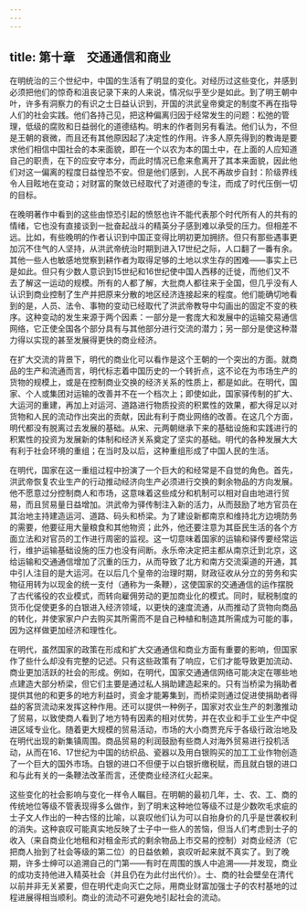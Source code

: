 ```yaml
---
---
---
```

title: 第十章　交通通信和商业
---



在明统治的三个世纪中，中国的生活有了明显的变化。对经历过这些变化，并感到必须把他们的惊奇和沮丧记录下来的人来说，情况似乎至少是如此。到了明王朝中叶，许多有洞察力的有识之士日益认识到，开国的洪武皇帝奠定的制度不再在指导人们的社会实践。他们各持己见，把这种偏离归因于经常发生的问题：松弛的管理，低级的腐败和日益弱化的道德结构。明末的作者则另有看法。他们认为，不但是王朝的衰微，而且还有其他原因起了决定性的作用。许多人原先得到的教诲是要求他们相信中国社会的本来面貌，即在一个以农为本的国土中，在上面的人应知道自己的职责，在下的应安守本分，而此时情况已愈来愈离开了其本来面貌，因此他们对这一偏离的程度日益惶恐不安。但是他们感到，人民不再故步自封：阶级界线令人目眩地在变动；对财富的聚敛已经取代了对道德的专注，而成了时代压倒一切的目标。

在晚明著作中看到的这些由惊恐引起的愤怒也许不能代表那个时代所有人的共有的情绪，它也没有直接谈到一批奋起战斗的精英分子感到难以承受的压力。但相差不远。比如，有些晚明的作者认识到中国正变得比明初更加拥挤。但只有那些遇事更加沉不住气的人坚持，从洪武帝统治时期到进入17世纪之际，人口翻了一番有余。其他一些人也敏感地觉察到耕作者为取得足够的土地以求生存的困难——事实上已是如此。但只有少数人意识到15世纪和16世纪使中国人西移的迁徙，而他们又不去了解这一运动的规模。所有的人都了解，大批商人都往来于全国，但几乎没有人认识到商业控制了生产并把原来分散的地区经济连接起来的程度。他们能确切地看到的是，人员、法令、事物的变动已经取代了洪武帝教导中勾画出的固定不变的秩序。这种变动的发生来源于两个因素：一部分是一套庞大和发展中的运输交易通信网络，它正使全国各个部分具有与其他部分进行交流的潜力；另一部分是使这种潜力得以实现的甚至发展得更快的商业经济。

在扩大交流的背景下，明代的商业化可以看作是这个王朝的一个突出的方面。就商品的生产和流通而言，明代标志着中国历史的一个转折点，这不论在为市场生产的货物的规模上，或是在控制商业交换的经济关系的性质上，都是如此。在明代，国家、个人或集团对运输的改善并不在一个档次上；即使如此，国家驿传制的扩大、大运河的重建，再加上对运河、道路进行物质投资的积累性的效果，都大得足以对货物和人民的流动作出突出的贡献，因此有利于商业网络的改善。在这几个方面，明代都没有脱离过去发展的基础。从宋、元两朝继承下来的基础设施和实践进行的积累性的投资为发展新的体制和经济关系奠定了坚实的基础。明代的各种发展大大有利于社会环境的重组；在当时及以后，这种重组形成了中国人民的生活。

在明代，国家在这一重组过程中扮演了一个巨大的和经常是不自觉的角色。首先，洪武帝恢复农业生产的行动推动经济向生产必须进行交换的剩余物品的方向发展。他不愿意过分控制商人和市场，这意味着这些成分和机制可以相对自由地进行贸易，而且贸易量日益增加。洪武帝为驿传制注入新的活力，从而鼓励了地方官员在其治地主持建造运河、道路、码头和桥梁。为了建设新都南京和维持北方边境防务的需要，他要征用大量粮食和其他物资；此外，他还要注意为其臣民生活的各个方面立法和对官员的工作进行周密的监视。这一切意味着国家的运输和驿传要经常运行，维护运输基础设施的压力也没有间断。永乐帝决定把主都从南京迁到北京，这给运输和交通通信增加了沉重的压力，从而导致了北方和南方交流渠道的开通，其中引人注目的是大运河。在以后几个皇帝的治理时期，财政征收从分立的劳务和实物征用转为以现金的统一支付（通称为一条鞭），这使国家的交通通信的运作摆脱了古代徭役的农业模式，而转向雇佣劳动的更加商业化的模式。同时，赋税制度的货币化促使更多的白银进入经济领域，以更快的速度流通，从而推动了货物向商品的转化，并使家家户户去购买其所需而不是自己种植和制造其所需成为可能的事，因为这样做更加经济和理性化。

在明代，虽然国家的政策在形成和扩大交通通信和商业方面有重要的影响，但国家作了些什么却没有完整的记述。只有这些政策有了响应，它们才能导致更加流动、商业更加活跃的社会的形成。例如，在明代，国家交通通信网络可能决定在哪些地点建造大部分桥梁，但它们主要是通过私人捐助建造起来的。只有当桥梁为捐助者提供其他的和更多的地方利益时，资金才能筹集到，而桥梁则通过促进使捐助者得益的客货流动来发挥这种作用。还可以提供一种例子，国家对农业生产的刺激推动了贸易，以致使商人看到了地方特有因素的相对优势，并在农业和手工业生产中促进区域专业化。随着更大规模的贸易活动，市场的大小商贾充斥于各级行政治地及在明代出现的新集镇周围。商品贸易的利润鼓励有些商人对海外贸易进行投机活动，从而在16、17世纪为中国的纺织品、瓷器以及用白银购买的加工工业作物创造了一个巨大的国外市场。白银的进口不但便于以白银折缴税赋，而且就白银的进口和与此有关的一条鞭法改革而言，还使商业经济红火起来。

这些变化的社会影响与变化一样令人瞩目。在明朝的最初几年，士、农、工、商的传统地位等级不管表现得多么做作，到了明末这种地位等级不过是少数吹毛求疵的士子文人作出的一种古怪的比喻，以哀叹他们认为可以自抬身价的几乎是世袭权利的消失。这种哀叹可能真实地反映了士子中一些人的苦恼，但当人们考虑到士子的收入（来自商业化地租和对租金形式的剩余物品上市交易的控制）对商业经济（它把商人抬到了社会等级的第二位）的日益依赖，哀叹听起来就不真实了。到了晚期，许多士绅可以追溯自己的门第——有时在周围的族人中追溯——并发现，商业的成功支持他进入精英社会（并且仍在为此付出代价）。士、商的社会壁垒在清代以前并非无关紧要，但在明代走向灭亡之际，用商业财富加强士子的农村基地的过程进展得相当顺利。商业的流动不可避免地引起社会的流动。